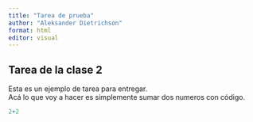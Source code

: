 ```yaml
---
title: "Tarea de prueba"
author: "Aleksander Dietrichson"
format: html
editor: visual
---
```


## Tarea de la clase 2

Esta es un ejemplo de tarea para entregar.\
Acá lo que voy a hacer es simplemente sumar dos numeros con código.

```r
2+2
```
